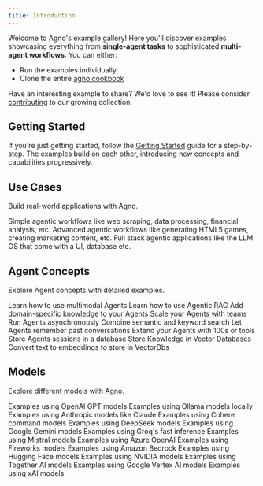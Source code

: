 ```yaml
---
title: Introduction
---
```


Welcome to Agno's example gallery! Here you'll discover examples showcasing everything from **single-agent tasks** to sophisticated **multi-agent workflows**. You can either:
- Run the examples individually
- Clone the entire [agno cookbook](https://github.com/phidatahq/agno/tree/main/cookbook)

Have an interesting example to share? We'd love to see it! Please consider [contributing](https://github.com/phidatahq/agno-docs) to our growing collection.

## Getting Started

If you're just getting started, follow the [Getting Started](/examples/getting-started) guide for a step-by-step. The examples build on each other, introducing new concepts and capabilities progressively.

## Use Cases

Build real-world applications with Agno.

<CardGroup cols={3}>
  <Card title="Simple Agents" icon="user-astronaut" iconType="duotone" href="/examples/use-cases/simple">
    Simple agentic workflows like web scraping, data processing, financial analysis, etc.
  </Card>
  <Card title="Advanced Workflows" icon="diagram-project" iconType="duotone" href="/examples/use-cases/advanced">
    Advanced agentic workflows like generating HTML5 games, creating marketing content, etc.
  </Card>
  <Card title="Full stack Applications" icon="brain-circuit" iconType="duotone" href="/examples/use-cases/apps">
    Full stack agentic applications like the LLM OS that come with a UI, database etc.
  </Card>
</CardGroup>

## Agent Concepts

Explore Agent concepts with detailed examples.

<CardGroup cols={3}>
  <Card title="Multimodal"  icon="image" iconType="duotone" href="/examples/concepts/multimodal">
    Learn how to use multimodal Agents
  </Card>
  <Card title="RAG" icon="book-bookmark" iconType="duotone" href="/examples/concepts/rag">
    Learn how to use Agentic RAG
  </Card>
  <Card title="Knowledge"  icon="brain-circuit" iconType="duotone" href="/examples/concepts/knowledge">
    Add domain-specific knowledge to your Agents
  </Card>
  <Card title="Teams" icon="users" iconType="duotone" href="/examples/concepts/teams">
    Scale your Agents with teams
  </Card>
  <Card title="Async" icon="bolt" iconType="duotone" href="/examples/concepts/async">
    Run Agents asynchronously
  </Card>
  <Card title="Hybrid search" icon="magnifying-glass-plus" iconType="duotone" href="/examples/concepts/hybrid-search">
    Combine semantic and keyword search
  </Card>
  <Card title="Memory"  icon="database" iconType="duotone" href="/examples/concepts/memory">
    Let Agents remember past conversations
  </Card>
  <Card title="Tools" icon="screwdriver-wrench" iconType="duotone" href="/examples/concepts/tools">
    Extend your Agents with 100s or tools
  </Card>
  <Card title="Storage" icon="hard-drive" iconType="duotone" href="/examples/concepts/storage">
    Store Agents sessions in a database
  </Card>
  <Card title="Vector Databases" icon="database" iconType="duotone" href="/examples/concepts/vectordb">
    Store Knowledge in Vector Databases
  </Card>
  <Card title="Embedders" icon="database" iconType="duotone" href="/examples/concepts/embedders">
    Convert text to embeddings to store in VectorDbs
  </Card>
</CardGroup>

## Models

Explore different models with Agno.

<CardGroup cols={3}>
  <Card title="OpenAI" icon="network-wired" iconType="duotone" href="/examples/models/openai">
    Examples using OpenAI GPT models
  </Card>
  <Card title="Ollama" icon="laptop-code" iconType="duotone" href="/examples/models/ollama">
    Examples using Ollama models locally
  </Card>
  <Card title="Anthropic" icon="network-wired" iconType="duotone" href="/examples/models/anthropic">
    Examples using Anthropic models like Claude
  </Card>
  <Card title="Cohere" icon="brain-circuit" iconType="duotone" href="/examples/models/cohere">
    Examples using Cohere command models
  </Card>
  <Card title="DeepSeek" icon="circle-nodes" iconType="duotone" href="/examples/models/deepseek">
    Examples using DeepSeek models
  </Card>
  <Card title="Gemini" icon="google" iconType="duotone" href="/examples/models/gemini">
    Examples using Google Gemini models
  </Card>
  <Card title="Groq" icon="bolt" iconType="duotone" href="/examples/models/groq">
    Examples using Groq's fast inference
  </Card>
  <Card title="Mistral" icon="wind" iconType="duotone" href="/examples/models/mistral">
    Examples using Mistral models
  </Card>
  <Card title="Azure" icon="microsoft" iconType="duotone" href="/examples/models/azure">
    Examples using Azure OpenAI
  </Card>
  <Card title="Fireworks" icon="sparkles" iconType="duotone" href="/examples/models/fireworks">
    Examples using Fireworks models
  </Card>
  <Card title="AWS" icon="aws" iconType="duotone" href="/examples/models/aws">
    Examples using Amazon Bedrock
  </Card>
  <Card title="Hugging Face" icon="face-awesome" iconType="duotone" href="/examples/models/huggingface">
    Examples using Hugging Face models
  </Card>
  <Card title="NVIDIA" icon="microchip" iconType="duotone" href="/examples/models/nvidia">
    Examples using NVIDIA models
  </Card>
  <Card title="Together" icon="people-group" iconType="duotone" href="/examples/models/together">
    Examples using Together AI models
  </Card>
  <Card title="Vertex AI" icon="google" iconType="duotone" href="/examples/models/vertexai">
    Examples using Google Vertex AI models
  </Card>
  <Card title="xAI" icon="brain-circuit" iconType="duotone" href="/examples/models/xai">
    Examples using xAI models
  </Card>
</CardGroup>
